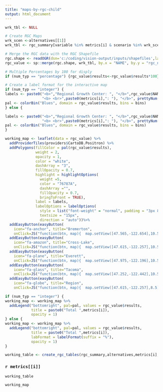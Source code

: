 ```yaml
---
title: "maps-by-rgc-child"
output: html_document
---
```

```r

wrk_tbl <- NULL

# Create RGC Maps
wrk_scen <-alternatives[[1]]
wrk_tbl <- rgc_summary[variable %in% metrics[i] & scenario %in% wrk_scen]

# Merge the RGC data with the RGC Shapefile
rgc.shape <- readOGR(dsn='c:/coding/vision-output/inputs/shapefiles',layer='rgc_wgs1984')
rgc_value <- sp::merge(rgc.shape, wrk_tbl, by.x = "NAME", by.y = "rgc_name")

# Multiple Percentages by 100 for disply
if (num_typ == "percentage") {rgc_value$results<-rgc_value$results*100}

# Create a label format for the interactive map
if (num_typ == "integer") {
labels <- paste0("<b>","Regional Growth Center: ", "</b>",rgc_value$NAME,
                 "<b> <br>",paste0(metrics[i],": "), "</b>", prettyNum(round(rgc_value$results, -1), big.mark = ",")) %>% lapply(htmltools::HTML)
pal <- colorBin("Blues", domain = rgc_value$results, bins = bins)
} else {

labels <- paste0("<b>","Regional Growth Center: ", "</b>",rgc_value$NAME,
                 "<b> <br>",paste0(metrics[i],": "), "</b>", prettyNum(round(rgc_value$results, 0), big.mark = ","),"%") %>% lapply(htmltools::HTML)
pal <- colorBin("Blues", domain = rgc_value$results, bins = bins)
}

working_map <- leaflet(data = rgc_value) %>% 
  addProviderTiles(providers$CartoDB.Positron) %>%
  addPolygons(fillColor = pal(rgc_value$results),
              weight = 2,
              opacity = 1,
              color = "white",
              dashArray = "3",
              fillOpacity = 0.7,
              highlight = highlightOptions(
                weight =5,
                color = "76787A",
                dashArray ="",
                fillOpacity = 0.7,
                bringToFront = TRUE),
              label = labels,
              labelOptions = labelOptions(
                style = list("font-weight" = "normal", padding = "3px 8px"),
                textsize = "15px",
                direction = "auto"))%>%
  addEasyButton(easyButton(
    icon="fa-anchor", title="Bremerton",
    onClick=JS("function(btn, map){  map.setView([47.565,-122.654],10.5); }"))) %>%
  addEasyButton(easyButton(
    icon="fa-amazon", title="Cross-Lake",
    onClick=JS("function(btn, map){  map.setView([47.615,-122.257],10.5); }"))) %>%
  addEasyButton(easyButton(
    icon="fa-plane", title="Everett",
    onClick=JS("function(btn, map){  map.setView([47.975,-122.196],10.5); }"))) %>%
  addEasyButton(easyButton(
    icon="fa-glass", title="Tacoma",
    onClick=JS("function(btn, map){  map.setView([47.252,-122.442],10.5); }"))) %>%
  addEasyButton(easyButton(
    icon="fa-globe", title="Region",
    onClick=JS("function(btn, map){  map.setView([47.615,-122.257],8.5); }")))

if (num_typ == "integer") {
working_map <- working_map %>%
  addLegend("bottomright", pal=pal, values = rgc_value$results,
            title = paste0("Total ",metrics[i]),
            opacity = 1)
} else {
working_map <- working_map %>%
  addLegend("bottomright", pal=pal, values = rgc_value$results,
            title = paste0("Total ",metrics[i]),
            labFormat = labelFormat(suffix = "%"),
            opacity = 1)
}

working_table <- create_rgc_tables(rgc_summary,alternatives,metrics[i],10,num_typ,num_dig)

```

### `r metrics[[i]]`

```r
working_table

working_map
```